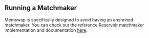 ## Running a Matchmaker

Memswap is specifically designed to avoid having an enshrined matchmaker. You can check out the reference Reservoir matchmaker implementation and documentation [here](https://github.com/memswap-eth/memswap/tree/main/src/matchmaker).
